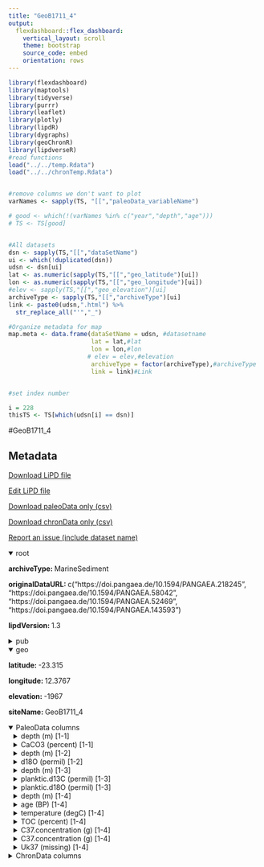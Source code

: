 ```yaml
---
title: "GeoB1711_4"
output: 
  flexdashboard::flex_dashboard:
    vertical_layout: scroll
    theme: bootstrap
    source_code: embed
    orientation: rows
---
```


```r
library(flexdashboard)
library(maptools)
library(tidyverse)
library(purrr)
library(leaflet)
library(plotly)
library(lipdR)
library(dygraphs)
library(geoChronR)
library(lipdverseR)
#read functions
load("../../temp.Rdata")
load("../../chronTemp.Rdata")


#remove columns we don't want to plot
varNames <- sapply(TS, "[[","paleoData_variableName")

# good <- which(!(varNames %in% c("year","depth","age")))
# TS <- TS[good]


#All datasets
dsn <- sapply(TS,"[[","dataSetName")
ui <- which(!duplicated(dsn))
udsn <- dsn[ui]
lat <- as.numeric(sapply(TS,"[[","geo_latitude")[ui])
lon <- as.numeric(sapply(TS,"[[","geo_longitude")[ui])
#elev <- sapply(TS,"[[","geo_elevation")[ui]
archiveType <- sapply(TS,"[[","archiveType")[ui]
link <- paste0(udsn,".html") %>% 
  str_replace_all("'","_")

#Organize metadata for map
map.meta <- data.frame(dataSetName = udsn, #datasetname
                       lat = lat,#lat
                       lon = lon,#lon
                      # elev = elev,#elevation
                       archiveType = factor(archiveType),#archiveType
                       link = link)#Link


#set index number

i = 228
thisTS <- TS[which(udsn[i] == dsn)]
```
#GeoB1711_4

Metadata {.sidebar}
-------------------------------------
[Download LiPD file](GeoB1711_4.lpd)
            

[Edit LiPD file](http://lipd.net/playground?source=http://lipdverse.org/globalHolocene/0_25_5/GeoB1711_4.lpd)
            

[Download paleoData only (csv)](GeoB1711_4.csv)
            

[Download chronData only (csv)](GeoB1711_4-chron.csv)
            

[Report an issue (include dataset name)](https://github.com/nickmckay/LiPDverse/issues)

<details open style="margin-left: 0px">
<summary>root</summary>
<p style="margin-left: 0px"><strong>archiveType: </strong>MarineSediment
<p style="margin-left: 0px"><strong>originalDataURL: </strong>c("https://doi.pangaea.de/10.1594/PANGAEA.218245", "https://doi.pangaea.de/10.1594/PANGAEA.58042", "https://doi.pangaea.de/10.1594/PANGAEA.52469", "https://doi.pangaea.de/10.1594/PANGAEA.143593")
<p style="margin-left: 0px"><strong>lipdVersion: </strong>1.3
</details>
<details>
<summary>pub</summary>
<details style="margin-left: 10px">
<summary>pub1</summary>
<p style="margin-left: 10px"><strong>author: </strong>list(list(name = "Little, M.G."), list(name = "Schneider, R.R."), list(name = "Kroon, D."), list(name = "Price, B."), list(name = "Bickert, T."), list(name = "Wefer, G."))
<p style="margin-left: 10px"><strong>journal: </strong>Palaeogeography, Palaeoclimatology, Palaeoecology
<p style="margin-left: 10px"><strong>volume: </strong>130
<p style="margin-left: 10px"><strong>title: </strong>Rapid palaeoceanographic changes in the Benguela Upwelling System for the last 160,000 years as indicated by abundances of planktonic foraminifera
</details>
<details style="margin-left: 10px">
<summary>pub2</summary>
<p style="margin-left: 10px"><strong>author: </strong>list(list(name = "Kirst, Georg J."), list(name = "Schneider, Ralph R."), list(name = "Mueller, Peter J."), list(name = "von Storch, Isabel"), list(name = "Wefer, Gerold"))
<p style="margin-left: 10px"><strong>journal: </strong>Quaternary Research
<p style="margin-left: 10px"><strong>volume: </strong>52
<p style="margin-left: 10px"><strong>title: </strong>Late Quaternary Temperature Variability in the Benguela Current System Derived from Alkenones
</details>
<details style="margin-left: 10px">
<summary>pub3</summary>
</details>
<details style="margin-left: 10px">
<summary>pub4</summary>
<p style="margin-left: 10px"><strong>author: </strong>list(list(name = "Vidal, L."), list(name = "Schneider, R.R."), list(name = "Marchal, O."), list(name = "Bickert, T."), list(name = "Stocker, T.F."), list(name = "Wefer, G."))
<p style="margin-left: 10px"><strong>journal: </strong>Climate Dynamics
<p style="margin-left: 10px"><strong>volume: </strong>15
<p style="margin-left: 10px"><strong>title: </strong>Link between the North and South Atlantic during the Heinrich events of the last glacial period
</details>
</details>
<details open style="margin-left: 0px">
<summary>geo</summary>
<p style="margin-left: 0px"><strong>latitude: </strong>-23.315
<p style="margin-left: 0px"><strong>longitude: </strong>12.3767
<p style="margin-left: 0px"><strong>elevation: </strong>-1967
<p style="margin-left: 0px"><strong>siteName: </strong>GeoB1711_4
</details>
<details open>
<summary>PaleoData columns</summary>
<details style="margin-left: 10px">
<summary>depth (m) [1-1]</summary>
<p style="margin-left: 10px"><strong>TSid: </strong>RNpiVveLLXO
<p style="margin-left: 10px"><strong>variableName: </strong>depth
<p style="margin-left: 10px"><strong>units: </strong>m
</details>
<details style="margin-left: 10px">
<summary>CaCO3 (percent) [1-1]</summary>
<p style="margin-left: 10px"><strong>TSid: </strong>RJOIZ6uJIV2
<p style="margin-left: 10px"><strong>variableName: </strong>CaCO3
<p style="margin-left: 10px"><strong>units: </strong>percent
<p style="margin-left: 10px"><strong>description: </strong>CaCO3_percent
<p style="margin-left: 10px"><strong>useInGlobalTemperatureAnalysis: </strong>FALSE
</details>
<details style="margin-left: 10px">
<summary>depth (m) [1-2]</summary>
<p style="margin-left: 10px"><strong>TSid: </strong>RgoTgPd2z8I
<p style="margin-left: 10px"><strong>variableName: </strong>depth
<p style="margin-left: 10px"><strong>units: </strong>m
</details>
<details style="margin-left: 10px">
<summary>d18O (permil) [1-2]</summary>
<p style="margin-left: 10px"><strong>TSid: </strong>RA7uYyQmOkI
<p style="margin-left: 10px"><strong>variableName: </strong>d18O
<p style="margin-left: 10px"><strong>units: </strong>permil
<p style="margin-left: 10px"><strong>description: </strong>C_wuellerstorfi_d18O_per_mil_PDB
<p style="margin-left: 10px"><strong>useInGlobalTemperatureAnalysis: </strong>FALSE
</details>
<details style="margin-left: 10px">
<summary>depth (m) [1-3]</summary>
<p style="margin-left: 10px"><strong>TSid: </strong>RyTNbJaBxBL
<p style="margin-left: 10px"><strong>variableName: </strong>depth
<p style="margin-left: 10px"><strong>units: </strong>m
</details>
<details style="margin-left: 10px">
<summary>planktic.d13C (permil) [1-3]</summary>
<p style="margin-left: 10px"><strong>TSid: </strong>RmHiZuEa6kd
<p style="margin-left: 10px"><strong>variableName: </strong>planktic.d13C
<p style="margin-left: 10px"><strong>units: </strong>permil
<p style="margin-left: 10px"><strong>description: </strong>G_inflata_d13C_per_mil_PDB
<p style="margin-left: 10px"><strong>useInGlobalTemperatureAnalysis: </strong>FALSE
</details>
<details style="margin-left: 10px">
<summary>planktic.d18O (permil) [1-3]</summary>
<p style="margin-left: 10px"><strong>TSid: </strong>RP6Si8nTn0Q
<p style="margin-left: 10px"><strong>variableName: </strong>planktic.d18O
<p style="margin-left: 10px"><strong>units: </strong>permil
<p style="margin-left: 10px"><strong>description: </strong>G_inflata_d18O_per_mil_PDB
<p style="margin-left: 10px"><strong>useInGlobalTemperatureAnalysis: </strong>FALSE
</details>
<details style="margin-left: 10px">
<summary>depth (m) [1-4]</summary>
<p style="margin-left: 10px"><strong>TSid: </strong>RlzCB7tSTp3
<p style="margin-left: 10px"><strong>variableName: </strong>depth
<p style="margin-left: 10px"><strong>units: </strong>m
</details>
<details style="margin-left: 10px">
<summary>age (BP) [1-4]</summary>
<p style="margin-left: 10px"><strong>TSid: </strong>RUgrjhJtlcw
<p style="margin-left: 10px"><strong>variableName: </strong>age
<p style="margin-left: 10px"><strong>units: </strong>BP
<p style="margin-left: 10px"><strong>description: </strong>Age_ka_BP
</details>
<details style="margin-left: 10px">
<summary>temperature (degC) [1-4]</summary>
<p style="margin-left: 10px"><strong>TSid: </strong>RcDvhOD1NEn
<p style="margin-left: 10px"><strong>variableName: </strong>temperature
<p style="margin-left: 10px"><strong>units: </strong>degC
<p style="margin-left: 10px"><strong>description: </strong>SST_1_12_degC
<p style="margin-left: 10px"><strong>useInGlobalTemperatureAnalysis: </strong>FALSE
<details>
<summary>interpretation</summary>
<details style="margin-left: 20px">
<summary>1</summary>
<p style="margin-left: 20px"><strong>scope: </strong>climate
<p style="margin-left: 20px"><strong>variable: </strong>T
</details>
</details>
</details>
<details style="margin-left: 10px">
<summary>TOC (percent) [1-4]</summary>
<p style="margin-left: 10px"><strong>TSid: </strong>RAiADtccGF4
<p style="margin-left: 10px"><strong>variableName: </strong>TOC
<p style="margin-left: 10px"><strong>units: </strong>percent
<p style="margin-left: 10px"><strong>description: </strong>TOC_percent
<p style="margin-left: 10px"><strong>useInGlobalTemperatureAnalysis: </strong>FALSE
</details>
<details style="margin-left: 10px">
<summary>C37.concentration (g) [1-4]</summary>
<p style="margin-left: 10px"><strong>TSid: </strong>RPENVrDMleN
<p style="margin-left: 10px"><strong>variableName: </strong>C37.concentration
<p style="margin-left: 10px"><strong>units: </strong>g
<p style="margin-left: 10px"><strong>description: </strong>C37_3Me_ng_g
<p style="margin-left: 10px"><strong>useInGlobalTemperatureAnalysis: </strong>FALSE
</details>
<details style="margin-left: 10px">
<summary>C37.concentration (g) [1-4]</summary>
<p style="margin-left: 10px"><strong>TSid: </strong>RGj3MVVxLvq
<p style="margin-left: 10px"><strong>variableName: </strong>C37.concentration
<p style="margin-left: 10px"><strong>units: </strong>g
<p style="margin-left: 10px"><strong>description: </strong>C37_2Me_ng_g
<p style="margin-left: 10px"><strong>useInGlobalTemperatureAnalysis: </strong>FALSE
</details>
<details style="margin-left: 10px">
<summary>Uk37 (missing) [1-4]</summary>
<p style="margin-left: 10px"><strong>TSid: </strong>Ridn7bDV52c
<p style="margin-left: 10px"><strong>variableName: </strong>Uk37
<p style="margin-left: 10px"><strong>units: </strong>missing
<p style="margin-left: 10px"><strong>description: </strong>UK'37
<p style="margin-left: 10px"><strong>useInGlobalTemperatureAnalysis: </strong>FALSE
</details>
<details>
<summary>ChronData columns</summary>
<details style="margin-left: 10px">
<summary>depth (cm)</summary>
<p style="margin-left: 10px"><strong>TSid: </strong>R1rmFusbTUF
<p style="margin-left: 10px"><strong>variableName: </strong>depth
<p style="margin-left: 10px"><strong>units: </strong>cm
</details>
<details style="margin-left: 10px">
<summary>dateType ()</summary>
<p style="margin-left: 10px"><strong>TSid: </strong>RVs2ipGGMIU
<p style="margin-left: 10px"><strong>variableName: </strong>dateType
</details>
<details style="margin-left: 10px">
<summary>measurementMaterial ()</summary>
<p style="margin-left: 10px"><strong>TSid: </strong>RuZaVowie1t
<p style="margin-left: 10px"><strong>variableName: </strong>measurementMaterial
</details>
<details style="margin-left: 10px">
<summary>sensorSpecies ()</summary>
<p style="margin-left: 10px"><strong>TSid: </strong>RJCNjrDzRQz
<p style="margin-left: 10px"><strong>variableName: </strong>sensorSpecies
</details>
<details style="margin-left: 10px">
<summary>labID ()</summary>
<p style="margin-left: 10px"><strong>TSid: </strong>R0THC86z0Mh
<p style="margin-left: 10px"><strong>variableName: </strong>labID
</details>
<details style="margin-left: 10px">
<summary>age14C (kyr)</summary>
<p style="margin-left: 10px"><strong>TSid: </strong>R4c3N7f2F5m
<p style="margin-left: 10px"><strong>variableName: </strong>age14C
<p style="margin-left: 10px"><strong>units: </strong>kyr
</details>
<details style="margin-left: 10px">
<summary>age14CHi (kyr)</summary>
<p style="margin-left: 10px"><strong>TSid: </strong>RLxH0SL4sjQ
<p style="margin-left: 10px"><strong>variableName: </strong>age14CHi
<p style="margin-left: 10px"><strong>units: </strong>kyr
</details>
<details style="margin-left: 10px">
<summary>age14CLow (kyr)</summary>
<p style="margin-left: 10px"><strong>TSid: </strong>R7PmL4oi24W
<p style="margin-left: 10px"><strong>variableName: </strong>age14CLow
<p style="margin-left: 10px"><strong>units: </strong>kyr
</details>
<details style="margin-left: 10px">
<summary>reservoirAge (kyr)</summary>
<p style="margin-left: 10px"><strong>TSid: </strong>RThIR5TCkcE
<p style="margin-left: 10px"><strong>variableName: </strong>reservoirAge
<p style="margin-left: 10px"><strong>units: </strong>kyr
</details>
<details style="margin-left: 10px">
<summary>rejected ()</summary>
<p style="margin-left: 10px"><strong>TSid: </strong>RCTo69F1yBC
<p style="margin-left: 10px"><strong>variableName: </strong>rejected
</details>

Row {.tabset .tabset-fade}
-----------------------------------------------------------------------

### Sitemap

```r
  map.meta.split <- split(map.meta, map.meta$archiveType)


factpal <- colorFactor("Paired",map.meta$archiveType)
buff <- 15
l <- leaflet() %>% 
  addTiles() %>% 
  fitBounds(map.meta$lon[i]-buff,map.meta$lat[i]-buff,map.meta$lon[i]+buff,map.meta$lat[i]+buff)
  

  
  
names(map.meta.split) %>%
  purrr::walk( function(df) {
    l <<- l %>%
      addMarkers(data=map.meta.split[[df]],
                 lng=~lon, lat=~lat,
                 label=~as.character(archiveType),
                 popup=~paste(str_c('Dataset: <a href="',link,'">',dataSetName,'</a>'),
                                 # str_c("Elevation: ",elev),
                                  str_c("Archive Type: ",archiveType),
                                  sep = "<br>"),
                 group = df,
                 clusterOptions = markerClusterOptions(removeOutsideVisibleBounds = F),
                 labelOptions = labelOptions(noHide = F,
                                             direction = 'auto'))
  })

l %>%
  addLayersControl(position = "bottomleft",
    overlayGroups = names(map.meta.split),
    options = layersControlOptions(collapsed = FALSE,
                                   opacity = 0.8)
  )
```

### Search the LiPDverse (Beta! doesn't work well yet)
```r
#Add google search bar
htmltools::includeHTML("../../googleSearchChunk.html")
```


Row {.tabset .tabset-fade}
-----------------------------------------------------------------------

### CaCO3 (percent)
```r
plotCol(thisTS,ind = 2)
```

### d18O (permil)
```r
plotCol(thisTS,ind = 4)
```

### planktic.d13C (permil)
```r
plotCol(thisTS,ind = 6)
```

### planktic.d18O (permil)
```r
plotCol(thisTS,ind = 7)
```

### temperature (degC)
```r
plotCol(thisTS,ind = 14)
```

### TOC (percent)
```r
plotCol(thisTS,ind = 10)
```

### C37.concentration (g)
```r
plotCol(thisTS,ind = 11)
```

### C37.concentration (g)
```r
plotCol(thisTS,ind = 12)
```

### Uk37 (missing)
```r
plotCol(thisTS,ind = 13)
```

Row {.tabset .tabset-fade}
-----------------------------------------------------------------------

### depth (cm)
```r
plotCol(chronTS,ind = 2)
```

### dateType ()
```r
plotCol(chronTS,ind = 1)
```

### measurementMaterial ()
```r
plotCol(chronTS,ind = 3)
```

### sensorSpecies ()
```r
plotCol(chronTS,ind = 4)
```

### labID ()
```r
plotCol(chronTS,ind = 5)
```

### age14C (kyr)
```r
plotCol(chronTS,ind = 6)
```

### age14CHi (kyr)
```r
plotCol(chronTS,ind = 7)
```

### age14CLow (kyr)
```r
plotCol(chronTS,ind = 8)
```

### reservoirAge (kyr)
```r
plotCol(chronTS,ind = 9)
```

### rejected ()
```r
plotCol(chronTS,ind = 10)
```
